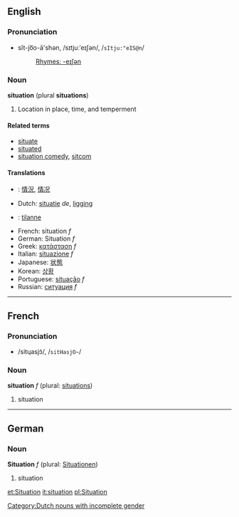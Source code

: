 ==English==
===Pronunciation===
*sĭt-jo͞o-ā'shən, /sɪtjuːˈeɪʃən/, /<tt>sItju:"eIS@n</tt>/
*:[[Rhymes:English:-eɪʃən|Rhymes: -eɪʃən]]

===Noun===
'''situation''' (plural '''situations''')

# Location in place, time, and temperment

====Related terms====
*[[situate]]
*[[situated]]
*[[situation comedy]], [[sitcom]]<!-- also sit-com? -->

====Translations====
*{{zh}}: [[情況]], [[情况]]
*Dutch: [[situatie]] ''de'', [[ligging]] [[Category:Dutch nouns with incomplete gender]]
*{{fi}}: [[tilanne]]
*French: situation ''f''
*German: Situation ''f''
*Greek: [[κατάσταση]] ''f''
*Italian: [[situazione]] ''f''
*Japanese: [[状態]]
*Korean: [[상황]]
*Portuguese: [[situação]] ''f''
*Russian: [[ситуация]] ''f''

----

==French==
===Pronunciation===
*/sitɥasjɔ̃/, /<tt>sitHasjO~</tt>/

===Noun===
'''situation''' ''f'' (plural: [[situations]])

# situation

----

==German==
===Noun===
'''Situation''' ''f'' (plural: [[Situationen]])

# situation

[[et:Situation]]
[[it:situation]]
[[pl:Situation]]